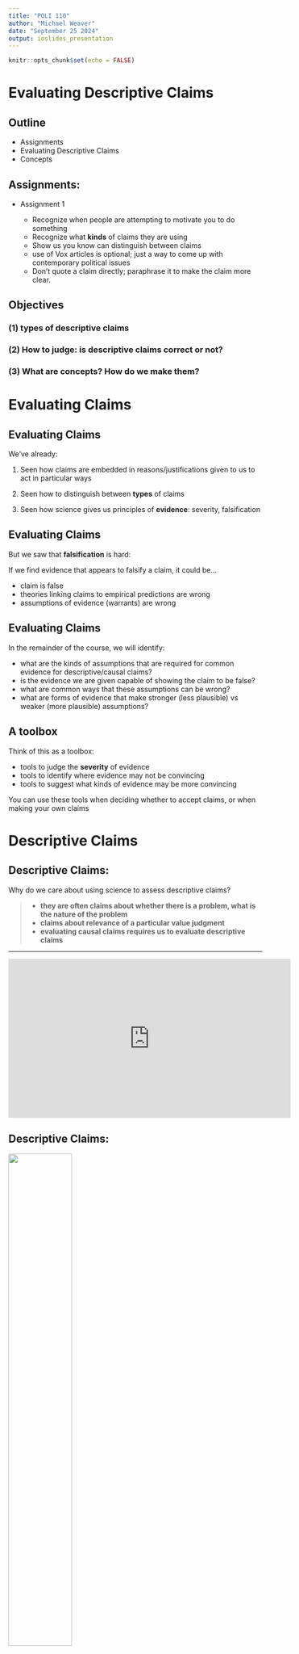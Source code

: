 ```yaml
---
title: "POLI 110"
author: "Michael Weaver"
date: "September 25 2024"
output: ioslides_presentation
---
```


```r
knitr::opts_chunk$set(echo = FALSE)
```

# Evaluating Descriptive Claims

## Outline

- Assignments
- Evaluating Descriptive Claims
- Concepts

## Assignments:

- Assignment 1
    
    - Recognize when people are attempting to motivate you to do something
    - Recognize what **kinds** of claims they are using
    - Show us you know can distinguish between claims
    - use of Vox articles is optional; just a way to come up with contemporary political issues
    - Don't quote a claim directly; paraphrase it to make the claim more clear.
    

## Objectives

### (1) **types** of descriptive claims

### (2) How to judge: is descriptive claims correct or not?

### (3) What are concepts? How do we make them?

# Evaluating Claims

## Evaluating Claims

We've already:

1. Seen how claims are embedded in reasons/justifications given to us to act in particular ways

2. Seen how to distinguish between **types** of claims

3. Seen how science gives us principles of **evidence**: severity, falsification

## Evaluating Claims

But we saw that **falsification** is hard:

If we find evidence that appears to falsify a claim, it could be...

- claim is false
- theories linking claims to empirical predictions are wrong
- assumptions of evidence (warrants) are wrong

## Evaluating Claims

In the remainder of the course, we will identify:

- what are the kinds of assumptions that are required for common evidence for descriptive/causal claims?
- is the evidence we are given capable of showing the claim to be false?
- what are common ways that these assumptions can be wrong?
- what are forms of evidence that make stronger (less plausible) vs weaker (more plausible) assumptions?

## A toolbox

Think of this as a toolbox:

- tools to judge the **severity** of evidence
- tools to identify where evidence may not be convincing
- tools to suggest what kinds of evidence may be more convincing

You can use these tools when deciding whether to accept claims, or when making your own claims

# Descriptive Claims

## Descriptive Claims:

Why do we care about using science to assess descriptive claims?

>- **they are often claims about whether there is a problem, what is the nature of the problem**
>- **claims about relevance of a particular value judgment**
>- **evaluating causal claims requires us to evaluate descriptive claims**

---

<iframe width="560" height="315" src="https://www.youtube.com/embed/-HynbnvloMQ?si=6bijK4ROUrVnC_fV" title="YouTube video player" frameborder="0" allow="accelerometer; autoplay; clipboard-write; encrypted-media; gyroscope; picture-in-picture; web-share" referrerpolicy="strict-origin-when-cross-origin" allowfullscreen></iframe>

## Descriptive Claims:

<img src='https://api.time.com/wp-content/uploads/2021/01/TIM210118_Capital.CoverFINAL.jpg?quality=85&w=840' width = 50%>

## Descriptive Claims:

<img src='https://images4.penguinrandomhouse.com/cover/9781984899507' width = 50%>

## Descriptive Claims:

<img src='https://cdn-live.foreignaffairs.com/sites/default/files/styles/x_large_1x/public/public-assets/images/news-release/2018/04/18/mj18_cover_small.jpg?itok=WzXUYA3u' width = 80%>

**"Countries around the world have become less democratic since 2016."**

## Descriptive Claims:

### **descriptive claims:**

claims about what exists (or has existed/will exist) in the world: 

- **what phenomena exist** (what kinds of things exist?)
- **what is the type of a specific phenomenon** (what is this thing?)
- **amount/frequency of phenomena** (how much of something is there?)
- **relative amount/frequency of phenomena across different places/times** (how much of something is there here vs. there/now vs. then?)
- **what patterns are there in the shared appearance/non-appearance of different phenomena** (does this thing usually appear together with that other thing?)

## Descriptive Claims: Varieties

(1) **"Democracy is a type of political regime."**

(2) **"Russia is a democracy."**

(3) **"58% of countries worldwide are democracies."**

(4) **"Countries in Western Europe are more democratic than those in Eastern Europe."**

(5) **"Countries around the world have become less democratic since 2016."**


## Descriptive Claims: Evaluation

What would you want to know before you could judge whether this claim was correct or incorrect?

> **"Countries around the world have become less democratic since 2016."**

#

## Descriptive Claims

When we evaluate evidence for descriptive claims, we want to think about **severity**

- can the evidence actually show claims to be wrong?

or conversely...

- what are the ways in which evidence may erroneously lead us to accept claims that are false?


## Descriptive Claims: Evaluation

### **Concepts**: 

define our terms in a way that is **transparent** and can be used **systematically**. If concepts are opaque or idiosyncratic $\to$ STOP! 

### **Variables**:

translate concepts into something that we can (in principle) **observe**. If variables do not correspond to the concept / correspond to *other* concepts $\to$ STOP!

### **Measurement**:

devise **transparent** and **systematic** procedures with known **uncertainty** to observe those attributes of specific cases. If measurement procedure is opaque, likely to suffer from bias, or has high degree of uncertainty $\to$ STOP!  

## Evaluating Descriptive Claims: 

A useful definition:

In social science we discuss "cases", not in the legal sense, but in this sense: 

#### **case**: 

> a specific individual, organization, entity, event, or action, existing in a specific time and place.

We are often interested in identifying what general categories this specific **case** belongs to, what is its "type". Or measuring **attributes** of that case. (How much of something it has, e.g.)

## Cases

(1) "Democracy is a type of political regime."

(2) **"Russia is a democracy."**

(3) **"58% of countries worldwide are democracies."**

(4) **"Countries in Western Europe are more democratic than those in Eastern Europe."**

(5) **"Countries around the world have become less democratic since 2016."**


# Concepts

## Concepts

At a general level:

**concepts**: abstract or general categories that we (humans) apply to particular cases/instances. They **abstract** away from the highly **particular**, complex, and often **unique** features of reality.

Our thought and our language is rooted in concepts!

## What is a chair?

<img src='./chair_1.png'>

## What is a chair?

<img src='./chair_2.png'>

## What is a chair?

<img src='./chair_3.png'>

## What is a chair?

<img src='./chair_4.jpg'>

## What is a chair?

<img src='./chair_5.png'>

## What is a chair?

<img src='./chair_6.png'>

## What is a chair?

<img src='./wittgenstein_1.png'>

Ludwig Wittgenstein, *Philosophical Investigations*

---

### *On Exactitude in Science*

>  "... In that Empire, the Art of Cartography attained such Perfection that the map of a single Province occupied the entirety of a City, and the map of the Empire, the entirety of a Province. In time, those Unconscionable Maps no longer satisfied, and the Cartographers Guilds struck a Map of the Empire whose size was that of the Empire, and which coincided point for point with it. The following Generations, who were not so fond of the Study of Cartography as their Forebears had been, **saw that that vast Map was Useless**, and not without some Pitilessness was it, that they delivered it up to the Inclemencies of Sun and Winters. In the Deserts of the West, still today, there are Tattered Ruins of that Map, inhabited by Animals and Beggars; in all the Land there is no other Relic of the Disciplines of Geography." 

- Jorge Luis Borges

## Concepts

### Why do we need them?

Without concepts/abstraction:

- all experiences we have are totally **unique**
- we cannot anticipate **regularities**/**similarities** in the world
- we cannot **predict** what will happen next
- we cannot function/act

## Concepts

### But... abstraction comes at a price

Our concepts may abstract too much, with possibly bad consequences.

- Forests
- Boundaries of countries: e.g. Syria

## {.centering}

<img src="https://philebersole.files.wordpress.com/2013/07/scottforestry.jpg">

## Conceptual Limits {.centered}

<img src="syria_boundary_map.png" width = 80%>

## Conceptual Limits {.centered}

<img src="syria_control_map.png" width = 70%>


## Concepts

... **are imperfect abstractions from reality**, but we need them.

<br>

**How do we develop scientific concepts?**

## Concepts and Science:

Building on our insights about/criteria for science:

#### (1) Concepts need to be **transparent**: 

clear and accessible definition. Even if we disagree over the label, we can all assess whether a case meets the definition.

#### (2) Concepts must be formulated to be used **systematically**

Science is about systematic evidence. Cannot define concepts that include loopholes for one case. Definitions must be tied to attributes that are observable

#### (3) Concepts should be tied to prediction (not strictly necessary to evaluate claims)

science is fundamentally about prediction, finding regularities. Concepts that do not bring together cases that have some shared behavior/action do not help us understand. 

---

## Concepts and Science:

If concepts are **not** systematic, **not** transparent...

very difficult for evidence to show claims are wrong...

- if person making claims won't even define terms
- if definitions appeal to loopholes (cherry picking to get desired answer)
- if definitions do not appeal to observable traits (how can someone replicate evidence for themselves?)

---

#### **concepts**:

are **abstract** or **general** categories that we apply to **particular** cases using a set of rules/criteria that determine membership in the category.

For concepts to be useful in testing claims scientifically... 

- defining traits **must be something we can all observe** (empirical). (e.g., democracy cannot be defined by an ethereal 'Democratic Spirit')
- the traits are **about what it means to be** in this category. "To be a democracy is to have $x,y,z$ traits."

For concepts to be useful in building theories (not our focus):

- traits are **relevant to predicting** how cases described by the concept affect other things or are affected by other things. **Relevant** to ordinary use of the word

## An example:

**erythrocracy**: 

>- definition: a state in which the flag/color for the ruler is red
>- defining trait is **observable**
>- traits tell us what it **"means to be"** erythrocracy
>- but, fairly useless concept when it comes to **prediction**...

>- Nevertheless, could test claims about whether erythrocracies are different in some way

---

Countries with flags that are $50\%$ red:

<img src='./red_flags.png' width=90%>

## An example: Democracy?

Claim: **Countries around the world have become less democratic since 2016.**

Answer: No, the number of democratic states has not changed since 2016.

>- Of 193 UN member states, **9 were democratic in 2016** and are all still democratic today

## An example: Democracy? {.build}

**Countries around the world have become less democratic since 2016.**

- **country**: a sovereign state that is recognized by the United Nations
- **democracy**: a state that has "democracy" or "democratic" in its chosen, formal name.

## An example: Democracy?

- *People's Democratic Republic of Algeria*
- *Democratic Republic of the Congo*
- **Democratic Republic of Timor-Leste**
- *Federal Democratic Republic of Ethiopia*
- Democratic People's Republic of Korea
- Lao People's Democratic Republic
- **Federal Democratic Republic of Nepal**
- **Democratic Republic of São Tomé and Príncipe**
- **Democratic Socialist Republic of Sri Lanka**

## An Example: Democracy?

### a (minimalist) definition of **democracy**:

#### A democracy is a government in which political decisions are made by people who acquire power through  competitive elections, the results of which are respected (losers leave office).

## You decide...

What are key traits capture **what it means** to be a **democracy**

Go to [https://www.menti.com/4za6mdj52c](menti.com) and enter the code $8858 \ 9974$

## 

<div style='position: relative; padding-bottom: 56.25%; padding-top: 35px; height: 0; overflow: hidden;'><iframe sandbox='allow-scripts allow-same-origin' allowfullscreen='true' allowtransparency='true' frameborder='0' height='315' src='https://www.mentimeter.com/embed/78807a14e09486e6c1c5cd89d1deeef9/c3dd405145eb' style='position: absolute; top: 0; left: 0; width: 100%; height: 100%;' width='420'></iframe></div>

#


## Scientific Concepts: An Example

Which definition of "democracy" is right?

1. **Kim Jong Un's: "a state with 'democratic' in its name."**

2. **Minimal: "government in which political decisions are made by people who acquire power through competitive elections, the results of which are respected."**

3. **Our class definition**

## Scientific Concepts: An Example {.centered}

From the perspective of evaluating descriptive claims, scientifically...

<img src= "https://media.giphy.com/media/JfPy0LsUxRSCc/giphy.gif" width=75%>

## Scientific Concepts: An Example

Which definition of "democracy" is right?

Each definition could be used in scientific evidence

- defining traits are about "what it is to be a democracy"
- traits are observable
- though, not all definitions relevant to prediction (elaborate)

Choice of which definition ought to be labeled "democracy" reflects value judgment and common usage

- e.g., from the perspective of physics, the name "electron" is not relevant to how we define the properties electrons.

## Concepts and Science:

### Insight:

Depending on the questions we ask, values we espouse, etc., there are many **different definitions** for the same words. 

**Even if we disagree with <u>definition</u> for a specific word**, good scientific concepts can be understood and used by others regardless of whether they agree with our definitions.

## Concepts and Science:

Kim Jong Un may insist that "a state with 'democratic' in its name" is a "democracy".

But the point of contention is the term "democracy"

### a definition of **regime type 1.a**:

#### **regime type 1.a** is a government in which political decisions are made by people who acquire power through  competitive elections, the results of which are respected (losers leave office).

## Concepts and Science:

Kim Jong-un would have to **accept** that the **Democratic People's Republic of Korea** does not meet this definition empirically:

<br>

> "a government in which political decisions are made by people who acquire power through competitive elections, the results of which are respected (losers leave office)."

<br>

**even if he rejected that this is the definition of "democracy"**

## Concepts:

1. **Concepts are *abstractions* from reality**
2. **To answer descriptive claims, we need to define concepts**
3. **Scientific concepts are about what relevant and observable traits makes something an "X".**
4. **Scientific concepts are "objective" in the sense they can be used even if we disagree with them**

    - "subjective" in that value judgements may make us prefer one definition of a word over another.

